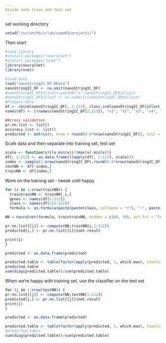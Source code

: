 ```yaml
---
divide into train and test set
---
```


set working directory

```r
setwd("/scratchb/cclab/cope01/projects/")
```

Then start
```r
#load library
#install.packages("neuralnet")
#install.packages("nnet")
library(neuralnet)
library(nnet)

#load data
load("nanoStringIC_DF.RData")
nanoStringIC_DF <- na.omit(nanoStringIC_DF)
#nanoStringIC_DF$iClust<-paste0("x",nanoStringIC_DF$iClust)
#nanoStringIC_DF$iClust <- as.numeric(nanoStringIC_DF$iClust)
#Prepare data
df <- cbind(nanoStringIC_DF[, 2:213], class.ind(nanoStringIC_DF$iClust), nanoStringIC_DF$iClust)
names(df) <- c(names(nanoStringIC_DF[2:213]), "x1", "x2", "x3", "x4", "x5", "x6", "x7", "x8", "x9", "x10", "iClust")

##cross validation
pr.nn.list <- list()
accuracy.list <- list()
predicted <- matrix(0, nrow = round(0.8*nrow(nanoStringIC_DF)), ncol = 10)
```

Scale data and then separate into training set, test set 
```r
scale <- function(x){(x-min(x))/(max(x)-min(x))}
df[, 1:212] <- as.data.frame((lapply(df[, 1:212], scale)))
index <- sample(1:nrow(nanoStringIC_DF),round(0.8*nrow(nanoStringIC_DF)))
testNN <- df[-index,] 
trainNN <- df[index,]
```


Work on the training set - tweak until happy
```r
for (i in 1:nrow(trainNN)) {
  traintrainNN <- trainNN[-i,]
  genes <- names(df[1:212])
  class <- names(df[213:222])
  formula <- as.formula(paste(paste(class, collapse = "+"), "~", paste(genes, collapse = " + ")))

NN = neuralnet(formula, traintrainNN, hidden = c(80, 30), act.fct = "logistic", linear.output = F, lifesign = "minimal")

pr.nn.list[[i]] <- compute(NN,trainNN[i,1:212])
predicted[i,] <- pr.nn.list[[i]]$net.result

print(i)
}

predicted <- as.data.frame(predicted)

predicted.table <- table(factor(apply(predicted, 1, which.max), levels=1:10),trainNN$iClust) 
predicted.table
sum(diag(predicted.table))/sum(predicted.table)
```




When we're happy with training set, use the classifier on the test set

```r
for (j in 1:nrow(testNN)) {
pr.nn.list[[j]] <- compute(NN,testNN[1:212])
predicted[j,] <- pr.nn.list[[j]]$net.result
print(j)
}

predicted <- as.data.frame(predicted)

predicted.table <- table(factor(apply(predicted, 1, which.max), levels=1:10),testNN[, 223]) 
#predicted.table
sum(diag(predicted.table))/sum(predicted.table)

```

